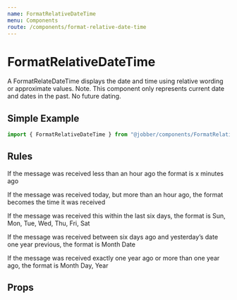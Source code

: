 ```yaml
---
name: FormatRelativeDateTime
menu: Components
route: /components/format-relative-date-time
---
```



# FormatRelativeDateTime

<ComponentStatus stage="pre" responsive="yes" accessible="yes" />

A FormatRelateDateTime displays the date and time using relative wording or
approximate values. Note. This component only represents current date and dates
in the past. No future dating.

## Simple Example

```ts
import { FormatRelativeDateTime } from "@jobber/components/FormatRelativeDateTime";
```

## Rules

If the message was received less than an hour ago the format is x minutes ago

If the message was received today, but more than an hour ago, the format becomes
the time it was received

If the message was received this within the last six days, the format is Sun,
Mon, Tue, Wed, Thu, Fri, Sat

If the message was received between six days ago and yesterday’s date one year
previous, the format is Month Date

If the message was received exactly one year ago or more than one year ago, the
format is Month Day, Year

<Playground>
  <FormatRelativeDateTime date={new CivilDateTime(2020, 2, 26, 14, 29, 39)} />
</Playground>

## Props

<Props of={FormatRelativeDateTime} />
